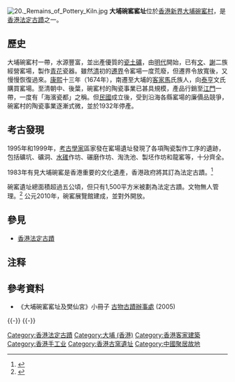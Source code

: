[[File:20._Remains_of_Pottery_Kiln.jpg|thumb]]
'''大埔碗窰窰址'''位於[[香港|香港]][[新界|新界]][[大埔_(香港)|大埔]][[碗窰村|碗窰村]]，是[[香港法定古蹟|香港法定古蹟]]之一。

==歷史==
大埔碗窰村一帶，水源豐富，並出產優質的[[瓷土礦|瓷土礦]]，由[[明代|明代]]開始，已有[[香港新界文氏|文]]、[[謝姓|謝]]二族經營窰場，製作[[青花|青花]]瓷器。雖然[[清|清]]初的[[遷界|遷界]]令窰場一度荒廢，但遷界令放寬後，又慢慢恢復過來。[[康熙|康熙]]十三年（1674年），南遷至大埔的[[客家|客家]][[馬|馬]]氏族人，向[[泰亨|泰亨]]文氏購買窰場。至清朝中、後葉，碗窰村的陶瓷事業已甚具規模，產品行銷至[[江門|江門]]一帶，一度有「海濱瓷都」之稱。但[[中華民國|民國]]成立後，受到沿海各縣窰場的廉價品競爭，碗窰村的陶瓷事業逐漸式微，並於1932年停產。

==考古發現==
1995年和1999年，[[考古學家|考古學家]]區家發在窰場遺址發現了各項陶瓷製作工序的遺跡，包括礦坑、礦洞、[[水碓|水碓]]作坊、碾磨作坊、淘洗池、製坯作坊和龍窰等，十分齊全。

1983年有見大埔碗窰是香港重要的文化遺產，香港政府將其訂為法定古蹟。<ref>{{Cite web |url=http://orientaldaily.on.cc/cnt/news/20100809/00176_052.html |title=大埔碗窰村資料 |access-date=2010-08-09 |archive-date=2016-03-04 |archive-url=https://web.archive.org/web/20160304222933/http://orientaldaily.on.cc/cnt/news/20100809/00176_052.html |dead-url=no }}</ref>

碗窰遺址總面積超過五公頃，但只有1,500平方米被劃為法定古蹟。文物無人管理。<ref>{{Cite web |url=http://orientaldaily.on.cc/cnt/news/20100809/00176_051.html |title=碗窰管理差文物任人執 |access-date=2010-08-09 |archive-date=2011-08-21 |archive-url=https://web.archive.org/web/20110821225602/http://orientaldaily.on.cc/cnt/news/20100809/00176_051.html |dead-url=no }}</ref>
公元2010年，碗窰展覽館建成，並對外開放。

==參見==
*[[香港法定古蹟|香港法定古蹟]]

== 注释 ==
{{Reflist|2}}

==參考資料==
*《大埔碗窰窰址及樊仙宮》小冊子 [[古物古蹟辦事處|古物古蹟辦事處]] (2005)

{{-}}
{{大埔區}}
{{-}}
{{香港法定古蹟}}

[[Category:香港法定古蹟|Category:香港法定古蹟]]
[[Category:大埔_(香港)|Category:大埔 (香港)]]
[[Category:香港客家建築|Category:香港客家建築]]
[[Category:香港手工业|Category:香港手工业]]
[[Category:香港古窯遺址|Category:香港古窯遺址]]
[[Category:中國聚居故地|Category:中國聚居故地]]